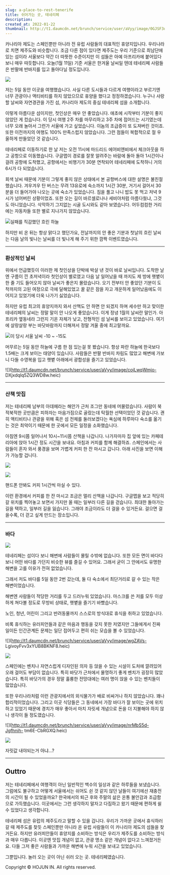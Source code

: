 ```yaml
---
slug: a-place-to-rest-tenerife
title: 쉬어가는 곳, 테네리페
description:
created_at: 2022-01-22
thumbnail: http://t1.daumcdn.net/brunch/service/user/aVyy/image/0GJSF3upLbIoYeI_8g8K7VpltUs.HEIC
---
```


카나리아 제도는 스페인뿐만 아니라 전 유럽 사람들의 대표적인 휴양지입니다. 우리나라로 치면 제주도와 비슷합니다. 조금 다른 점이 있다면
제주도는 우리 기준으로 최남단에 있는 섬이라 서울보다 약간 더 따뜻한 수준이지만 이 섬들은 아예 아프리카에 붙어있다 보니 매우 따듯합니다.
오늘(1월 11일) 기준 서울은 한겨울 날씨일 텐데 테네리페 사람들은 반팔에 반바지를 입고 돌아다닐 정도입니다.

![](http://t1.daumcdn.net/brunch/service/user/aVyy/image/qy9RimDlDxUmFfqNDHhZ6wxqrS8.heic)

저는 5일 동안 이곳을 여행했습니다. 사실 다른 도시들과 다르게 여행이라고 부르기엔 너무 관광이나 액티비티를 하지 않았으므로 휴양을 했다고
정정하겠습니다. 누구나 사랑할 날씨와 자연경관을 가진 섬, 카나리아 제도의 중심 테네리페 섬을 소개합니다.

이렇게 아름다운 섬이지만, 첫인상은 매우 안 좋았습니다. 애초에 시작부터 기분이 좋지 않았던 게 컸습니다. 이 당시 여행 2주 차를
마무리하고 3주 차에 접어드는 시기였는데 너무 오래 놀아서 그런가 서울에 가고 싶었습니다. 이놈의 조급증이 또 도져버린 것이죠. 또한
이전까지의 여행도 100% 만족스럽지 않았습니다. 그런 점들이 복합적으로 절 우울하게 만들었던 것 같습니다.

테네리페로 이동하기로 한 날 저는 오전 11시에 마드리드 에어비엔비에서 체크아웃을 하고 공항으로 이동했습니다. 구글맵이 경로를 잘못 알려주는
바람에 돌아 돌아 1시간이나 걸려 공항에 도착했고, 공항에서는 비행기가 30분 연착되어 테네리페에 도착하니 거의 6시가 다 되었습니다.

회색 날씨 때문에 기분이 그렇게 좋지 않은 상태에서 본 공항버스에 대한 설명은 불친절했습니다. 겨우겨우 탄 버스는 무려 13유로에 숙소까지
1시간 30분, 거기서 걸어서 30분을 더 들어가야 나오는 곳에 숙소가 있었습니다. 짐을 풀고 나니 밥도 못 먹고 저녁 9시가 넘어버린
상황이었죠. 또한 오는 길이 바르셀로나나 세비야처럼 아름다웠냐, 그것도 아니었습니다. 삭막하기 그지없는 시골 도시와도 같아 보였습니다.
어두컴컴한 거리에는 자동차들 또한 별로 지나가지 않았습니다.

![](http://t1.daumcdn.net/brunch/service/user/aVyy/image/02nvBfhW7XGE6lGjPfbWaOSVlss.heic)실패를
직감했던 흐린 하늘

하지만 비 온 뒤는 항상 맑다고 했던가요, 전날까지의 안 좋은 기분과 첫날의 흐린 날씨는 다음 날의 빛나는 날씨를 더 빛나게 해 주기 위한
깜짝 이벤트였습니다.

---

### 환상적인 날씨

위에서 언급했듯이 이러한 제 첫인상을 단박에 박살 낸 것이 바로 날씨입니다. 도착한 날엔 구름이 낀 초저녁이라 첫인상이 별로였고 다음 날
일어났을 때 까지도 제 방에 햇볕이 한 줄 기도 들어오지 않아 날씨가 좋은지 몰랐습니다. 오기 전부터 안 좋았던 기분이 도착까지의 고된
여정으로 극에 달해있었고 꿀 같은 잠을 자고 개운하게 일어났음에도 이어지고 있었기에 더욱 나가기 싫었습니다.

하지만 유럽 최고의 휴양지까지 와서 산책도 안 하면 안 되겠지 하며 세수만 하고 맞이한 테네리페의 날씨는 정말 말이 안 나오게 좋았습니다.
이게 정녕 1월의 날씨란 말인가. 아프리카 옆동네라 그런지 기온 자체가 낮고, 전형적인 섬 날씨를 보이고 있었습니다. 여기에 살랑살랑 부는
바닷바람까지 더해져서 정말 겨울 중에 최고랄까요.

![](http://t1.daumcdn.net/brunch/service/user/aVyy/image/TEG6kQ69a98BrtsJzONrcmQlCEk.jpg)이
당시 서울 날씨 -10 ~ -15도

머무르는 5일 동안 하늘에 구름 한 점 있는걸 못 봤습니다. 항상 파란 하늘에 한국보다 1.5배는 크게 보이는 태양이 있습니다. 사람들은
반팔 반바지 차림도 많았고 해변에 가보니 다들 수영복을 입고 햇볕 아래에서 광합성을 즐기고 있었습니다.

![](http://t1.daumcdn.net/brunch/service/user/aVyy/image/cojLwqWmjo-
DXjxdqlq5ZQ3WD8w.heic)

---

### 산책 맛집

저는 테네리페 남부의 아데헤라는 해안가 근처 조그만 동네에 머물렀습니다. 사람이 북적북적한 곳만큼은 피하자는 마음가짐으로 골랐는데 탁월한
선택이었던 것 같습니다. 괜히 액티비티나 관광을 위해 혹은 섬 전체를 둘러보겠다는 욕심에 하루마다 숙소를 옮기는 것은 최악이기 때문에 한
곳에서 모든 일정을 소화했습니다.

아침엔 9시쯤 일어나서 10시~11시쯤 산책을 나갑니다. 나가자마자 집 앞에 있는 카페테리아에 앉아 1시간 정도 시간을 보내요. 아침과
커피를 함께 해결하죠. 스페인에서는 사람들이 혼자 와서 풍경을 보며 가볍게 커피 한 잔 마시고 갑니다. 아래 사진을 보면 이해가 가능할
겁니다.

![](http://t1.daumcdn.net/brunch/service/user/aVyy/image/mwffxteTll6n0yYJ9IkoD41taW8.heic)

![](http://t1.daumcdn.net/brunch/service/user/aVyy/image/D2IRoD3TJ1Ws1EvYL0VoVvU8RhE.heic)

핸드폰 안봐도 커피 1시간씩 마실 수 있다.

이런 환경에서 커피를 한 잔 마시고 조금은 멀리 산책을 나갑니다. 구글맵을 보고 적당히 갈 위치를 찍어놓고 보면서 가지만 올 때는 일부러
다른 길을 걷습니다. 최대한 돌아가는 길을 택하고, 일부러 길을 잃습니다. 그래야 조금이라도 더 걸을 수 있거든요. 걸으면 걸을수록, 더
걷고 싶게 만드는 장소입니다.

---

### 바다

![](http://t1.daumcdn.net/brunch/service/user/aVyy/image/1IwSLD9vO5U55FEd77yJi2GiWrA)

테네리페는 섬이다 보니 해변에 사람들이 몰릴 수밖에 없습니다. 또한 모든 면이 바다다 보니 어떤 바다를 가던지 비슷한 뷰를 즐길 수 있어요.
그래서 굳이 그 안에서도 유명한 해변을 고를 이유가 전혀 없었습니다.

그래서 저도 바다를 5일 동안 2번 갔는데, 둘 다 숙소에서 최단거리로 갈 수 있는 작은 해변이었습니다.

해변엔 사람들이 적당한 거리를 두고 드러누워 있었습니다. 마스크를 쓴 저를 모두 이상하게 쳐다볼 정도로 무방비 상태로, 햇볕을 즐기기
바빴습니다.

노인, 청년, 어린이 그리고 반려동물까지 스스로의 방식대로 휴식을 취하고 있었습니다.

비록 휴식하는 유러피언들과 같은 마음과 행동을 갖지 못한 저였지만 그들에게서 진짜 일이든 인간관계든 문제는 일단 접어두고 편히 쉬는 모습을
볼 수 있었습니다.

![](http://t1.daumcdn.net/brunch/service/user/aVyy/image/wgZAVs-
LgivoyFvv3xYUB8BKNF8.heic)

![](http://t1.daumcdn.net/brunch/service/user/aVyy/image/dMOgtcDCJPUuY-n4JLtwFe9wHcA.heic)

스페인에는 벤치나 자연스럽게 디자인된 의자 등 앉을 수 있는 시설이 도처에 깔려있어 오래 걸어도 부담이 없습니다. 특히 바닷가 근처에서
물멍하기 좋게 벤치가 굉장히 많았습니다. 특히 바닷가의 경우 정말 훌륭한 전망대에는 여러 명이 앉을 수 있는 벤치들이 많았습니다.

또한 우리나라처럼 이런 관광지에서의 외식물가가 배로 비싸거나 하지 않았습니다. 꽤나 합리적이었습니다. 그리고 이곳 식당들은 그 동네에서 가장
바다가 잘 보이는 곳에 위치하고 있었기 때문에 경치가 매우 좋아서 마치 자릿세 개념으로 돈을 더 지불해야 하지 않나 생각이 들 정도였습니다.

![](http://t1.daumcdn.net/brunch/service/user/aVyy/image/nrMbS5d-Jgfhnih-
tm6E-CbRGXQ.heic)

![](http://t1.daumcdn.net/brunch/service/user/aVyy/image/3rsgJslR70d6BKY1m8eWTIPDUwk.heic)

자릿값 내야되는거 아냐...?

---

## Outtro

저는 테네리페에서 여행객이 아닌 일반적인 백수의 일상과 같은 하루들을 보냈습니다. 그럼에도 불구하고 어떻게 서울에서는 쉬어도 쉰 것 같지
않던 날들이 여기에선 재충전의 시간이 될 수 있었을까요? 한국에서의 퇴근 후와 주말의 삶은 온통 불안감과 조급함으로 가득했습니다. 이곳에서는
그런 생각하지 말자고 다짐하고 왔기 때문에 편하게 쉴 수 있었다고 생각합니다.

테네리페 섬은 유럽의 제주도라고 말할 수 있을 겁니다. 우리가 가까운 곳에서 휴식하러 갈 때 제주도를 찾듯 스페인뿐만 아니라 온 유럽
사람들이 이 카나리아 제도의 섬들을 찾거든요. 하지만 유러피안들이 휴양지를 소비하는 방식은 우리가 제주도를 소비하는 방식과 매우 다릅니다.
이곳엔 맛집 개념이 없고, 관광 명소 같은 개념이 없다고 느껴졌거든요. 다들 그저 좋은 사람들과 가까운 해변에 누워 시간을 보내고
있었습니다.

그뿐입니다. 놀러 오는 곳이 아닌 쉬러 오는 곳. 테네리페였습니다.

Copyright © HOJUN IN. All rights reserved.
